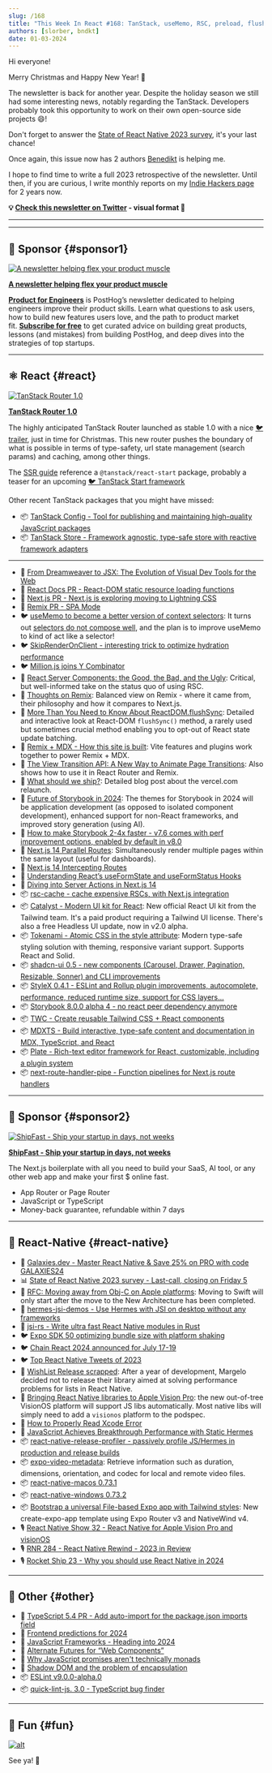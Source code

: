 ```yaml
---
slug: /168
title: "This Week In React #168: TanStack, useMemo, RSC, preload, flushSync, shadcn-ui, MDX, Storybook, StyleX, TWC, Tokenami, Catalyst, rsc-cache, WishList, VisionOS, Hermes, release-profiler..."
authors: [slorber, bndkt]
date: 01-03-2024
---
```


Hi everyone!

Merry Christmas and Happy New Year! 🥂

The newsletter is back for another year. Despite the holiday season we still had some interesting news, notably regarding the TanStack. Developers probably took this opportunity to work on their own open-source side projects 😄!

Don't forget to answer the [State of React Native 2023 survey](https://stateofreactnative.com/), it's your last chance!

Once again, this issue now has 2 authors [Benedikt](https://twitter.com/bndkt) is helping me.

I hope to find time to write a full 2023 retrospective of the newsletter. Until then, if you are curious, I write monthly reports on my [Indie Hackers page](https://www.indiehackers.com/product/french-react-newsletter) for 2 years now.

<!-- truncate -->

**💡 [Check this newsletter on Twitter](https://slo.im/thread) - visual format 🎨**

---


<Support />

---

## 💸 Sponsor {#sponsor1}

[![A newsletter helping flex your product muscle](/emails/issues/168/posthog.png)](https://newsletter.posthog.com/?utm_source=twir&utm_campaign=twir)

**[A newsletter helping flex your product muscle](https://newsletter.posthog.com/?utm_source=twir&utm_campaign=twir)**

[**Product for Engineers**](https://newsletter.posthog.com/?utm_source=twir&utm_campaign=twir) is PostHog’s newsletter dedicated to helping engineers improve their product skills. Learn what questions to ask users, how to build new features users love, and the path to product market fit. [**Subscribe for free**](https://newsletter.posthog.com/?utm_source=twir&utm_campaign=twir) to get curated advice on building great products, lessons (and mistakes) from building PostHog, and deep dives into the strategies of top startups.

---

## ⚛️ React {#react}

[![TanStack Router 1.0](/emails/issues/168/tanstack-router.jpg)](https://tanstack.com/router/v1)

**[TanStack Router 1.0](https://tanstack.com/router/v1)**

The highly anticipated TanStack Router launched as stable 1.0 with a nice [🐦 trailer](https://twitter.com/tannerlinsley/status/1738709130213560497), just in time for Christmas. This new router pushes the boundary of what is possible in terms of type-safety, url state management (search params) and caching, among other things.

The [SSR guide](https://tanstack.com/router/v1/docs/guide/ssr) reference a `@tanstack/react-start` package, probably a teaser for an upcoming [🐦 TanStack Start framework](https://twitter.com/sebastienlorber/status/1742589454563369123)

Other recent TanStack packages that you might have missed:

- 📦 [TanStack Config - Tool for publishing and maintaining high-quality JavaScript packages](https://github.com/TanStack/config)
- 📦 [TanStack Store - Framework agnostic, type-safe store with reactive framework adapters](https://tanstack.com/store/latest)

---

- 💸 [From Dreamweaver to JSX: The Evolution of Visual Dev Tools for the Web](https://mightymeld.com/blog/browser-dev-tools-understand-code?utm_source=thisweekinreact&utm_medium=newsletter&utm_campaign=link1)
- 👀 [React Docs PR - React-DOM static resource loading functions](https://github.com/reactjs/react.dev/pull/6459)
- 👀 [Next.js PR - Next.js is exploring moving to Lightning CSS](https://github.com/vercel/next.js/pull/58712)
- 👀 [Remix PR - SPA Mode](https://github.com/remix-run/remix/pull/8338)
- 🐦 [useMemo to become a better version of context selectors](https://twitter.com/sebastienlorber/status/1741218919732429108): It turns out [selectors do not compose well](https://twitter.com/dan_abramov2/status/1741200483862151663), and the plan is to improve useMemo to kind of act like a selector!
- 🐦 [SkipRenderOnClient - interesting trick to optimize hydration performance](https://twitter.com/sebastienlorber/status/1742528219318738955)
- 🐦 [Million.js joins Y Combinator](https://twitter.com/aidenybai/status/1737929698221682789)
- 📜 [React Server Components: the Good, the Bad, and the Ugly](https://www.mayank.co/blog/react-server-components/): Critical, but well-informed take on the status quo of using RSC.
- 📜 [Thoughts on Remix](https://www.viget.com/articles/thoughts-on-remix/): Balanced view on Remix - where it came from, their philosophy and how it compares to Next.js.
- 📜 [More Than You Need to Know About ReactDOM.­flushSync](https://julesblom.com/writing/flushsync): Detailed and interactive look at React-DOM `flushSync()` method, a rarely used but sometimes crucial method enabling you to opt-out of React state update batching.
- 📜 [Remix + MDX - How this site is built](https://remix-blog-mdx.fly.dev/): Vite features and plugins work together to power Remix + MDX.
- 📜 [The View Transition API: A New Way to Animate Page Transitions](https://marmelab.com/blog/2023/12/21/view-transitions.html): Also shows how to use it in React Router and Remix.
- 📜 [What should we ship?](https://rauno.me/craft/vercel): Detailed blog post about the vercel.com relaunch.
- 📜 [Future of Storybook in 2024](https://storybook.js.org/blog/future-of-storybook-2024/): The themes for Storybook in 2024 will be application development (as opposed to isolated component development), enhanced support for non-React frameworks, and improved story generation (using AI).
- 📜 [How to make Storybook 2-4x faster - v7.6 comes with perf improvement options, enabled by default in v8.0](https://storybook.js.org/blog/optimize-storybook-7-6/)
- 📜 [Next.js 14 Parallel Routes](https://www.builder.io/blog/nextjs-14-parallel-routes): Simultaneously render multiple pages within the same layout (useful for dashboards).
- 📜 [Next.js 14 Intercepting Routes](https://www.builder.io/blog/nextjs-14-intercepting-routes)
- 📜 [Understanding React’s useFormState and useFormStatus Hooks](https://blog.logrocket.com/understanding-react-useformstate-useformstatus-hooks/)
- 📜 [Diving into Server Actions in Next.js 14](https://blog.logrocket.com/diving-into-server-actions-next-js-14/)
- 📦 [rsc-cache - cache expensive RSCs, with Next.js integration](https://github.com/fredkiss3/rsc-cache)
- 📦 [Catalyst - Modern UI kit for React](https://tailwindcss.com/blog/introducing-catalyst): New official React UI kit from the Tailwind team. It's a paid product requiring a Tailwind UI license. There's also a free Headless UI update, now in v2.0 alpha.
- 📦 [Tokenami - Atomic CSS in the style attribute](https://github.com/tokenami/tokenami): Modern type-safe styling solution with theming, responsive variant support. Supports React and Solid.
- 📦 [shadcn-ui 0.5 - new components (Carousel, Drawer, Pagination, Resizable, Sonner) and CLI improvements](https://ui.shadcn.com/docs/changelog)
- 📦 [StyleX 0.4.1 - ESLint and Rollup plugin improvements, autocomplete, performance, reduced runtime size, support for CSS layers...](https://stylexjs.com/blog/v0.4.1)
- 📦 [Storybook 8.0.0 alpha 4 - no react peer dependency anymore](https://github.com/storybookjs/storybook/releases/tag/v8.0.0-alpha.4)
- 📦 [TWC - Create reusable Tailwind CSS + React components](https://react-twc.vercel.app/)
- 📦 [MDXTS - Build interactive, type-safe content and documentation in MDX, TypeScript, and React](https://www.mdxts.dev/)
- 📦 [Plate - Rich-text editor framework for React, customizable, including a plugin system](https://platejs.org/)
- 📦 [next-route-handler-pipe - Function pipelines for Next.js route handlers](https://github.com/KolbySisk/next-route-handler-pipe)

<SubscribeFormEmbed placement="middle" />

---

## 💸 Sponsor {#sponsor2}

[![ShipFast - Ship your startup in days, not weeks](/emails/issues/168/shipfast.jpg)](https://shipfa.st/?via=twir)

**[ShipFast - Ship your startup in days, not weeks](https://shipfa.st/?via=twir)**

The Next.js boilerplate with all you need to build your SaaS, AI tool, or any other web app and make your first $ online fast.

- App Router or Page Router
- JavaScript or TypeScript
- Money-back guarantee, refundable within 7 days

---

## 📱 React-Native {#react-native}

- 💸 [Galaxies.dev - Master React Native & Save 25% on PRO with code GALAXIES24](https://galaxies.dev?utm_source=thisweekinreact.com)
- 📊 [State of React Native 2023 survey - Last-call, closing on Friday 5](https://stateofreactnative.com/)
- 👀 [RFC: Moving away from Obj-C on Apple platforms](https://github.com/react-native-community/discussions-and-proposals/pull/747): Moving to Swift will only start after the move to the New Architecture has been completed.
- 👀 [hermes-jsi-demos - Use Hermes with JSI on desktop without any frameworks](https://github.com/tmikov/hermes-jsi-demos)
- 👀 [jsi-rs - Write ultra fast React Native modules in Rust](https://github.com/laptou/jsi-rs/)
- 🐦 [Expo SDK 50 optimizing bundle size with platform shaking](https://twitter.com/Baconbrix/status/1740487401414275120)
- 🐦 [Chain React 2024 announced for July 17-19](https://twitter.com/ChainReactConf/status/1737578373415928100)
- 🐦 [Top React Native Tweets of 2023](https://twitter.com/infinite_red/status/1737890233201623526)
- 📜 [WishList Release scrapped](https://margelo.notion.site/WishList-Summit-b20c24d1f0da4889a0513dfa929be5ed): After a year of development, Margelo decided not to release their library aimed at solving performance problems for lists in React Native.
- 📜 [Bringing React Native libraries to Apple Vision Pro](https://www.oskarkwasniewski.dev/blog/bringing-react-native-libraries-to-apple-vision-pro): the new out-of-tree VisionOS platform will support JS libs automatically. Most native libs will simply need to add a `visionos` platform to the podspec.
- 📜 [How to Properly Read Xcode Error](https://levelup.gitconnected.com/how-to-properly-read-xcode-error-7b979692333d)
- 📜 [JavaScript Achieves Breakthrough Performance with Static Hermes](https://medium.com/@elves.silva.vieira/javascript-achieves-breakthrough-performance-with-static-hermes-6286b0ac8ef7)
- 📦 [react-native-release-profiler - passively profile JS/Hermes in production and release builds](https://github.com/margelo/react-native-release-profiler)
- 📦 [expo-video-metadata](https://github.com/hirbod/expo-video-metadata): Retrieve information such as duration, dimensions, orientation, and codec for local and remote video files.
- 📦 [react-native-macos 0.73.1](https://www.npmjs.com/package/react-native-macos/v/0.73.1)
- 📦 [react-native-windows 0.73.2](https://github.com/microsoft/react-native-windows/releases/tag/react-native-windows_v0.73.2)
- 📦 [Bootstrap a universal File-based Expo app with Tailwind styles](https://github.com/expo/examples/tree/master/with-router-tailwind): New create-expo-app template using Expo Router v3 and NativeWind v4.
- 🎙 [React Native Show 32 - React Native for Apple Vision Pro and visionOS](https://www.callstack.com/podcasts/react-native-for-apple-vision-pro-and-visionos)
- 🎙️ [RNR 284 - React Native Rewind - 2023 in Review](https://reactnativeradio.com/episodes/rnr-284-react-native-rewind-2023-in-review)
- 🎙️ [Rocket Ship 23 - Why you should use React Native in 2024](https://podcast.galaxies.dev/episodes/023-why-you-should-use-react-native-in-2024)

---

## 🔀 Other {#other}

- 👀 [TypeScript 5.4 PR - Add auto-import for the package.json imports field](https://github.com/microsoft/TypeScript/pull/55015)
- 📜 [Frontend predictions for 2024](https://buttondown.email/whatever_jamie/archive/frontend-predictions-for-2024/)
- 📜 [JavaScript Frameworks - Heading into 2024](https://dev.to/this-is-learning/javascript-frameworks-heading-into-2024-i3l)
- 📜 [Alternate Futures for “Web Components”](https://blog.carlana.net/post/2023/web-component-alternative-futures/)
- 📜 [Why JavaScript promises aren't technically monads](https://rybicki.io/blog/2023/12/23/promises-arent-monads.html)
- 📜 [Shadow DOM and the problem of encapsulation](https://nolanlawson.com/2023/12/30/shadow-dom-and-the-problem-of-encapsulation/)
- 📦 [ESLint v9.0.0-alpha.0](https://eslint.org/blog/2023/12/eslint-v9.0.0-alpha.0-released/)
- 📦 [quick-lint-js. 3.0 - TypeScript bug finder](https://quick-lint-js.com/blog/version-3.0/)

---

## 🤭 Fun {#fun}

[![alt](/emails/issues/168/meme.jpg)](https://twitter.com/webdevcody/status/1737138310605083051)

See ya! 👋
